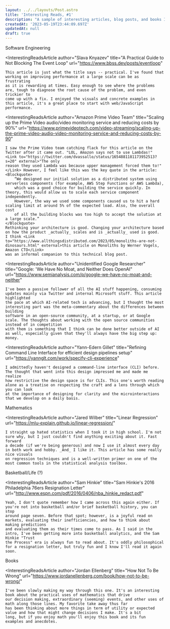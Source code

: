 ```yaml
---
layout: ../../layouts/Post.astro
title: 'Interesting Reads, #1'
description: "A sample of interesting articles, blog posts, and books I've read recently."
createdAt: '2023-05-19T23:44:09.697Z'
updatedAt: null
draft: true
---
```


<InterestingReadsIntro
    customText="I'm working on web performance stuff now, as well as being on a basketball analytics kick, which is well reflected in these articles."
/>

<InterestingReadsCategoryHeader>Software Engineering</InterestingReadsCategoryHeader>

<InterestingReadsArticle
    author="Slava Knyazev"
    title="A Practical Guide to Not Blocking The Event Loop"
    url="https://www.bbss.dev/posts/eventloop"
>
    This article is just what the title says -- practical. I've found that working on improving performance at a large scale can be as frustrating
    as it is rewarding at times. Easy enough to see where the problems are, tough to diagnose the root cause of the problem, and even trickier to
    come up with a fix. I enjoyed the visuals and concrete examples in this article, it's a great place to start with web/JavaScript performance.
</InterestingReadsArticle>

<InterestingReadsArticle
    author="Amazon Prime Video Team"
    title="Scaling up the Prime Video audio/video monitoring service and reducing costs by 90%"
    url="https://www.primevideotech.com/video-streaming/scaling-up-the-prime-video-audio-video-monitoring-service-and-reducing-costs-by-90"
>
    I saw the Prime Video team catching flack for this article on the Twitter after it came out. "LOL, Amazon says not to use Lambdas!" <Link to="https://twitter.com/dvassallo/status/1654881181173952513?s=20" external>"The only
    reason they used Lambda was because upper management forced them to!"</Link> However, I feel like this was the key quote in the article:
    <Blockquote>
        “We designed our initial solution as a distributed system using serverless components (for example, AWS Step Functions or AWS Lambda),
        which was a good choice for building the service quickly. In theory, this would allow us to scale each service component independently.
        However, the way we used some components caused us to hit a hard scaling limit at around 5% of the expected load. Also, the overall cost
        of all the building blocks was too high to accept the solution at a large scale.”
    </Blockquote>
    Rethinking your architecture is good. Changing your architecture based on how the product _actually_ scales and is _actually_ used is good.
    I think <Link to="https://www.allthingsdistributed.com/2023/05/monoliths-are-not-dinosaurs.html" external>this article on Monoliths by Werner Vogels, Amazon CTO</Link>
    was an informal companion to this technical blog post.
</InterestingReadsArticle>

<InterestingReadsArticle
    author="Unidentified Google Researcher"
    title="Google: 'We Have No Moat, and Neither Does OpenAI"
    url="https://www.semianalysis.com/p/google-we-have-no-moat-and-neither"
>
    I've been a passive follower of all the AI stuff happening, consuming updates mainly via Twitter and internal Microsoft stuff. This article highlighted
    the pace at which AI-related tech is advancing, but I thought the most interesting part was the meta-commentary about the differences between building
    software in an open-source community, at a startup, or at Google scale. The thoughts about working with the open source communities instead of in competition
    with them is something that I think can be done better outside of AI as well, especially given that they'll always have the big step up: money.
</InterestingReadsArticle>

<InterestingReadsArticle
    author="Yann-Edern Gillet"
    title="Refining Command Line Interface for efficient design pipelines setup"
    url="https://yannglt.com/work/specify-cli-experience"
>
    I admittedly haven't designed a command-line interface (CLI) before. The thought that went into this design impressed me and made me realize
    how restrictive the design space is for CLIs. This one's worth reading alone as a treatise on respecting the craft and a lens through which you can look
    at the importance of designing for clarity and the microinteractions that we develop on a daily basis.
</InterestingReadsArticle>

<InterestingReadsCategoryHeader>Mathematics</InterestingReadsCategoryHeader>

<InterestingReadsArticle
    author="Jared Wilber"
    title="Linear Regression"
    url="https://mlu-explain.github.io/linear-regression/"
>
    I straight up hated statistics when I took it in high school. I'm not sure why, but I just couldn't find anything exciting about it. Fast forward
    a decade (if we're being generous) and now I use it almost every day in both work and hobby. _And_ I like it. This article has some really nice visuals
    on regression techniques and is a well-written primer on one of the most common tools in the statistical analysis toolbox.
</InterestingReadsArticle>

<InterestingReadsCategoryHeader>Basketball/Life (?)</InterestingReadsCategoryHeader>

<InterestingReadsArticle
    author="Sam Hinkie"
    title="Sam Hinkie's 2016 Philadelphia 76ers Resignation Letter"
    url="http://www.espn.com/pdf/2016/0406/nba_hinkie_redact.pdf"
>
    Yeah, I don't quote remember how I came across this again either. If you're not into basketball and/or brief basketball history, you can stop
    around page seven. Before that spot; however, is a joyful read on markets, evaluating their inefficiencies, and how to think about making predictions
    and evaluating them as their times come to pass. As I said in the intro, I've been getting more into basketball analytics, and the Sam Hinkie "Trust
    the Process" era is always fun to read about. It's oddly philosophical for a resignation letter, but truly fun and I know I'll read it again soon.
</InterestingReadsArticle>

<InterestingReadsCategoryHeader>Books</InterestingReadsCategoryHeader>

<InterestingReadsArticle
    author="Jordan Ellenberg"
    title="How Not To Be Wrong"
    url="https://www.jordanellenberg.com/book/how-not-to-be-wrong/"
>
    I've been slowly making my way through this one. It's an interesting book about the practical uses of mathematics that drive 
    our decision making, extraordinary (seeming) events, and other uses of math along those lines. My favorite take away thus far
    has been thinking about more things in term of utility or expected value and how that might change decisions I make. It's a bit
    long, but if you enjoy math you'll enjoy this book and its fun examples and anecdotes.
</InterestingReadsArticle>
